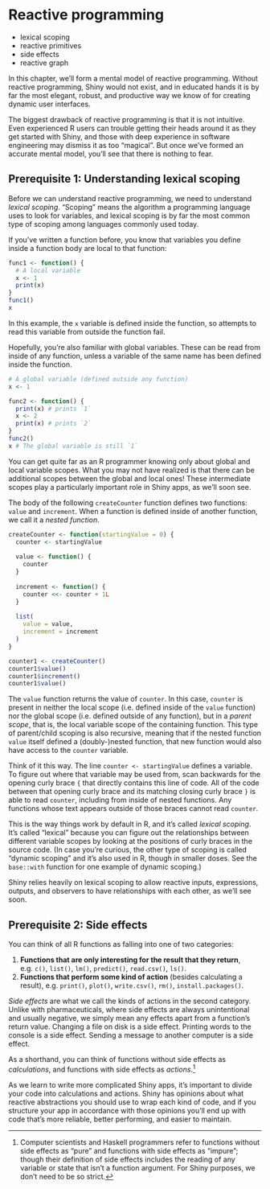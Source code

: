 # Reactive programming

* lexical scoping
* reactive primitives
* side effects
* reactive graph



In this chapter, we'll form a mental model of reactive programming. Without reactive programming, Shiny would not exist, and in educated hands it is by far the most elegant, robust, and productive way we know of for creating dynamic user interfaces.

The biggest drawback of reactive programming is that it is not intuitive. Even experienced R users can trouble getting their heads around it as they get started with Shiny, and those with deep experience in software engineering may dismiss it as too "magical". But once we've formed an accurate mental model, you'll see that there is nothing to fear.

## Prerequisite 1: Understanding lexical scoping

Before we can understand reactive programming, we need to understand *lexical scoping*. "Scoping" means the algorithm a programming language uses to look for variables, and lexical scoping is by far the most common type of scoping among languages commonly used today.

If you've written a function before, you know that variables you define inside a function body are local to that function:

```r
func1 <- function() {
  # A local variable
  x <- 1
  print(x)
}
func1()
x
```

In this example, the `x` variable is defined inside the function, so attempts to read this variable from outside the function fail.

Hopefully, you're also familiar with global variables. These can be read from inside of any function, unless a variable of the same name has been defined inside the function.

```r
# A global variable (defined outside any function)
x <- 1

func2 <- function() {
  print(x) # prints `1`
  x <- 2
  print(x) # prints `2`
}
func2()
x # The global variable is still `1`
```

You can get quite far as an R programmer knowing only about global and local variable scopes. What you may not have realized is that there can be additional scopes between the global and local ones! These intermediate scopes play a particularly important role in Shiny apps, as we'll soon see.

The body of the following `createCounter` function defines two functions: `value` and `increment`. When a function is defined inside of another function, we call it a _nested function_.

```r
createCounter <- function(startingValue = 0) {
  counter <- startingValue
  
  value <- function() {
    counter
  }
  
  increment <- function() {
    counter <<- counter + 1L
  }
  
  list(
    value = value,
    increment = increment
  )
}

counter1 <- createCounter()
counter1$value()
counter1$increment()
counter1$value()
```

The `value` function returns the value of `counter`. In this case, `counter` is present in neither the local scope (i.e. defined inside of the `value` function) nor the global scope (i.e. defined outside of any function), but in a _parent scope_, that is, the local variable scope of the containing function. This type of parent/child scoping is also recursive, meaning that if the nested function `value` itself defined a (doubly-)nested function, that new function would also have access to the `counter` variable.

Think of it this way. The line `counter <- startingValue` defines a variable. To figure out where that variable may be used from, scan backwards for the opening curly brace `{` that directly contains this line of code. All of the code between that opening curly brace and its matching closing curly brace `}` is able to read `counter`, including from inside of nested functions. Any functions whose text appears outside of those braces cannot read `counter`.

This is the way things work by default in R, and it's called _lexical scoping_. It's called "lexical" because you can figure out the relationships between different variable scopes by looking at the positions of curly braces in the source code. (In case you're curious, the other type of scoping is called "dynamic scoping" and it's also used in R, though in smaller doses. See the `base::with` function for one example of dynamic scoping.)

Shiny relies heavily on lexical scoping to allow reactive inputs, expressions, outputs, and observers to have relationships with each other, as we'll see soon.

## Prerequisite 2: Side effects

You can think of all R functions as falling into one of two categories:

1. **Functions that are only interesting for the result that they return**, e.g. `c()`, `list()`, `lm()`, `predict()`, `read.csv()`, `ls()`.
2. **Functions that perform some kind of action** (besides calculating a result), e.g. `print()`, `plot()`, `write.csv()`, `rm()`, `install.packages()`.

_Side effects_ are what we call the kinds of actions in the second category. Unlike with pharmaceuticals, where side effects are always unintentional and usually negative, we simply mean any effects apart from a function's return value. Changing a file on disk is a side effect. Printing words to the console is a side effect. Sending a message to another computer is a side effect.

As a shorthand, you can think of functions without side effects as _calculations_, and functions with side effects as _actions_.^[Computer scientists and Haskell programmers refer to functions without side effects as "pure" and functions with side effects as "impure"; though their definition of side effects includes the reading of any variable or state that isn't a function argument. For Shiny purposes, we don't need to be so strict.] 

As we learn to write more complicated Shiny apps, it's important to divide your code into calculations and actions. Shiny has opinions about what reactive abstractions you should use to wrap each kind of code, and if you structure your app in accordance with those opinions you'll end up with code that's more reliable, better performing, and easier to maintain.


